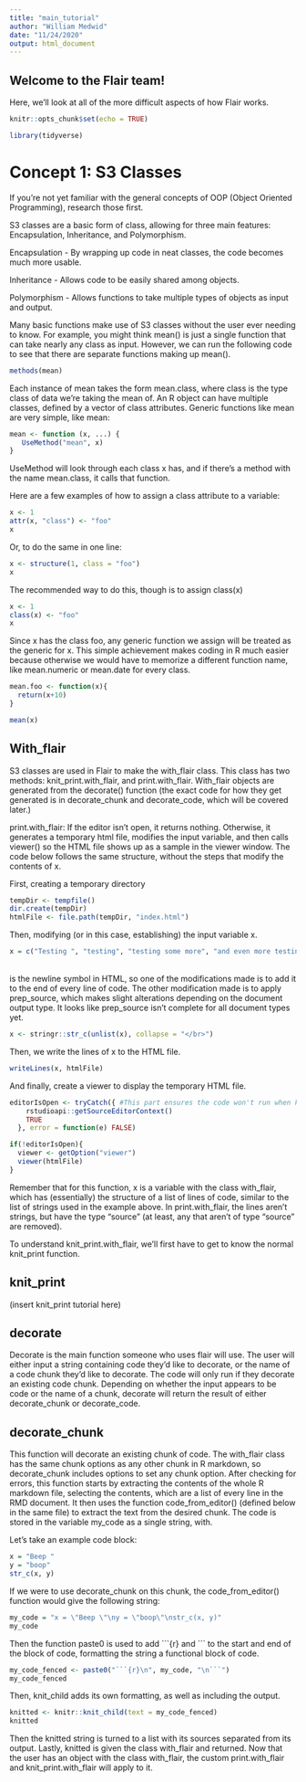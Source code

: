 ```yaml
---
title: "main_tutorial"
author: "William Medwid"
date: "11/24/2020"
output: html_document
---
```


## Welcome to the Flair team!

Here, we'll look at all of the more difficult aspects of how Flair works.

```r
knitr::opts_chunk$set(echo = TRUE)
```

```r
library(tidyverse)
```


# Concept 1: S3 Classes

If you're not yet familiar with the general concepts of OOP (Object Oriented Programming), research those first.

S3 classes are a basic form of class, allowing for three main features: Encapsulation, Inheritance, and Polymorphism.

Encapsulation - By wrapping up code in neat classes, the code becomes much more usable.

Inheritance - Allows code to be easily shared among objects.

Polymorphism - Allows functions to take multiple types of objects as input and output.

Many basic functions make use of S3 classes without the user ever needing to know. For example, you might think mean() is just a single function that can take nearly any class as input. However, we can run the following code to see that there are separate functions making up mean().

```r
methods(mean)
```

Each instance of mean takes the form mean.class, where class is the type class of data we're taking the mean of. An R object can have multiple classes, defined by a vector of class attributes. Generic functions like mean are very simple, like mean:

```r
mean <- function (x, ...) {
   UseMethod("mean", x)
}
```

UseMethod will look through each class x has, and if there's a method with the name mean.class, it calls that function.

Here are a few examples of how to assign a class attribute to a variable:

```r
x <- 1
attr(x, "class") <- "foo"
x
```

Or, to do the same in one line:

```r
x <- structure(1, class = "foo")
x
```

The recommended way to do this, though is to assign class(x)

```r
x <- 1
class(x) <- "foo"
x
```

Since x has the class foo, any generic function we assign will be treated as the generic for x. This simple achievement makes coding in R much easier because otherwise we would have to memorize a different function name, like mean.numeric or mean.date for every class. 

```r
mean.foo <- function(x){
  return(x+10)
}

mean(x)
```

## With_flair

S3 classes are used in Flair to make the with_flair class. This class has two methods: knit_print.with_flair, and print.with_flair. With_flair objects are generated from the decorate() function (the exact code for how they get generated is in decorate_chunk and decorate_code, which will be covered later.)

print.with_flair: If the editor isn't open, it returns nothing. Otherwise, it generates a temporary html file, modifies the input variable, and then calls viewer() so the HTML file shows  up as a sample in the viewer window. The code below follows the same structure, without the steps that modify the contents of x.

First, creating a temporary directory
```r
tempDir <- tempfile()
dir.create(tempDir)
htmlFile <- file.path(tempDir, "index.html")
```

Then, modifying (or in this case, establishing) the input variable x. 
```r
x = c("Testing ", "testing", "testing some more", "and even more testing")
```

</br> is the newline symbol in HTML, so one of the modifications made is to add it to the end of every line of code. The other modification made is to apply prep_source, which makes slight alterations depending on the document output type. It looks like prep_source isn't complete for all document types yet. 
```r
x <- stringr::str_c(unlist(x), collapse = "</br>")
```

Then, we write the lines of x to the HTML file.
```r
writeLines(x, htmlFile)
```

And finally, create a viewer to display the temporary HTML file.
```r
editorIsOpen <- tryCatch({ #This part ensures the code won't run when knitting, but will run in Rstudio.
    rstudioapi::getSourceEditorContext()
    TRUE
  }, error = function(e) FALSE)

if(!editorIsOpen){
  viewer <- getOption("viewer")
  viewer(htmlFile)
}
```

Remember that for this function, x is a variable with the class with_flair, which has (essentially) the structure of a list of lines of code, similar to the list of strings used in the example above. In print.with_flair, the lines aren't strings, but have the type "source" (at least, any that aren't of type "source" are removed).


To understand knit_print.with_flair, we'll first have to get to know the normal knit_print function.

## knit_print

(insert knit_print tutorial here)

## decorate

Decorate is the main function someone who uses flair will use. The user will either input a string containing code they'd like to decorate, or the name of a code chunk they'd like to decorate. The code will only run if they decorate an existing code chunk. Depending on whether the input appears to be code or the name of a chunk, decorate will return the result of either decorate_chunk or decorate_code.

## decorate_chunk

This function will decorate an existing chunk of code. The with_flair class has the same chunk options as any other chunk in R markdown, so decorate_chunk includes options to set any chunk option. After checking for errors, this function starts by extracting the contents of the whole R markdown file, selecting the contents, which are a list of every line in the RMD document. It then uses the function code_from_editor() (defined below in the same file) to extract the text from the desired chunk. The code is stored in the variable my_code as a single string, with.



Let's take an example code block:
```r
x = "Beep "
y = "boop"
str_c(x, y)
```
If we were to use decorate_chunk on this chunk, the code_from_editor() function would give the following string:
```r
my_code = "x = \"Beep \"\ny = \"boop\"\nstr_c(x, y)"
my_code
```

Then the function paste0 is used to add \```{r} and \``` to the start and end of the block of code, formatting the string a functional block of code.
```r
my_code_fenced <- paste0("```{r}\n", my_code, "\n```")
my_code_fenced
```

Then, knit_child adds its own formatting, as well as including the output.
```r
knitted <- knitr::knit_child(text = my_code_fenced)
knitted
```

Then the knitted string is turned to a list with its sources separated from its output. Lastly, knitted is given the class with_flair and returned. Now that the user has an object with the class with_flair, the custom print.with_flair and knit_print.with_flair will apply to it.

